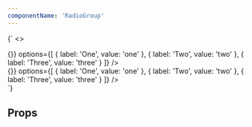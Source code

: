 ```yaml
---
componentName: 'RadioGroup'
---
```


<LiveComponent>{`
<>
<div style={{padding: 24, background: 'white'}}>
<RadioGroup
  label="Label"
  helpText="Eu, tempor dignissim in nulla ligula ac ut. Tellus nibh cras nec blandit."
  name="light"
  value="one"
  onChange={() => {}}
  options={[
    {
      label: 'One',
      value: 'one'
    },
    {
      label: 'Two',
      value: 'two'
    },
    {
      label: 'Three',
      value: 'three'
    }
  ]}
/>
</div>
<div style={{padding: 24, background: 'black'}}>
<RadioGroup
  variant="dark"
  label="Label"
  helpText="Eu, tempor dignissim in nulla ligula ac ut. Tellus nibh cras nec blandit."
  name="dark"
  value="one"
  onChange={() => {}}
  options={[
    {
      label: 'One',
      value: 'one'
    },
    {
      label: 'Two',
      value: 'two'
    },
    {
      label: 'Three',
      value: 'three'
    }
  ]}
/>
</div>
</>
`}</LiveComponent>

## Props

<PropsTable props={componentProps} />
